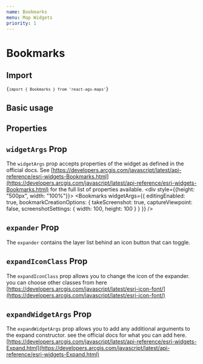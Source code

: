 ```yaml
---
name: Bookmarks
menu: Map Widgets
priority: 1
---
```



# Bookmarks

## Import
<code>{`import { Bookmarks } from 'react-ags-maps'`}</code>

## Basic usage

<Playground>
    <div style={{height: "500px", width: "100%"}}>
        <Map id="basicBookmarks" webMapId="f2e9b762544945f390ca4ac3671cfa72">
            <Bookmarks />
        </Map>
    </div>
</Playground>

## Properties
<Props of={Bookmarks} />

## `widgetArgs` Prop
The `widgetArgs` prop accepts properties of the widget as defined in the official docs. See [https://developers.arcgis.com/javascript/latest/api-reference/esri-widgets-Bookmarks.html](https://developers.arcgis.com/javascript/latest/api-reference/esri-widgets-Bookmarks.html) for the full list of properties available.
<Playground>
    <div style={{height: "500px", width: "100%"}}>
        <Map id="widgetArgsBookmarks" webMapId="f2e9b762544945f390ca4ac3671cfa72">
            <Bookmarks widgetArgs={{
                editingEnabled: true,
                bookmarkCreationOptions: {
                    takeScreenshot: true,
                    captureViewpoint: false,
                    screenshotSettings: {
                        width: 100,
                        height: 100
                    }
                }
            }}
            />
        </Map>
    </div>
</Playground>


## `expander` Prop
The `expander` contains the layer list behind an icon button that can toggle.


<Playground>
    <div style={{height: "500px", width: "100%"}}>
        <Map id="BookmarksExpander" webMapId="f2e9b762544945f390ca4ac3671cfa72">
            <Bookmarks expander />
        </Map>
    </div>
</Playground>

## `expandIconClass` Prop
The `expandIconClass` prop allows you to change the icon of the expander. you can choose other classes from here [https://developers.arcgis.com/javascript/latest/esri-icon-font/](https://developers.arcgis.com/javascript/latest/esri-icon-font/)


<Playground>
    <div style={{height: "500px", width: "100%"}}>
        <Map id="BookmarksExpanderIcon" webMapId="f2e9b762544945f390ca4ac3671cfa72">
            <Bookmarks expander expandIconClass={'esri-icon-collection'} />
        </Map>
    </div>
</Playground>

## `expandWidgetArgs` Prop
The `expandWidgetArgs` prop allows you to add any additional arguments to the expand constructor. see the official docs for what you can add here.
[https://developers.arcgis.com/javascript/latest/api-reference/esri-widgets-Expand.html](https://developers.arcgis.com/javascript/latest/api-reference/esri-widgets-Expand.html)


<Playground>
    <div style={{height: "500px", width: "100%"}}>
        <Map id="BookmarksExpandWidgetArgs" webMapId="f2e9b762544945f390ca4ac3671cfa72">
            <Bookmarks 
                expander
                expandIconClass={'esri-icon-collection'}
                expandWidgetArgs={{
                    mode: "drawer",
                    expandTooltip: "Custom Tooltip"
                }}
            />
        </Map>
    </div>
</Playground>
